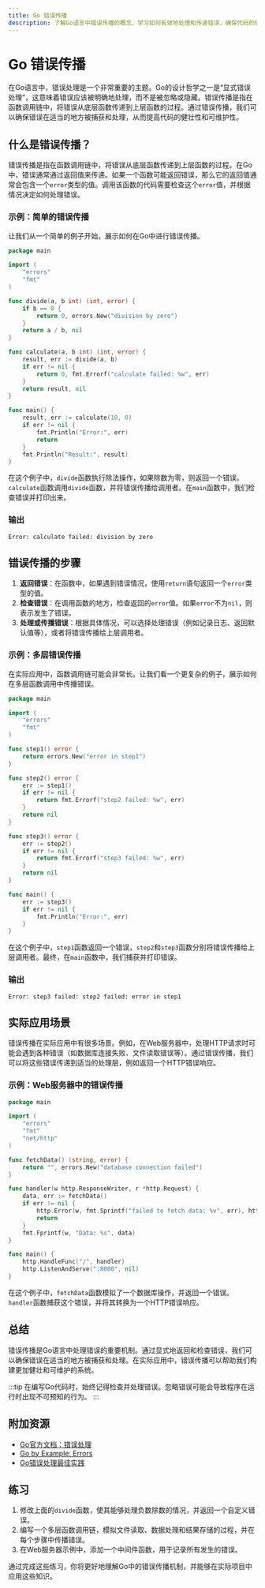 ```yaml
---
title: Go 错误传播
description: 了解Go语言中错误传播的概念，学习如何有效地处理和传递错误，确保代码的健壮性和可维护性。
---
```


# Go 错误传播

在Go语言中，错误处理是一个非常重要的主题。Go的设计哲学之一是“显式错误处理”，这意味着错误应该被明确地处理，而不是被忽略或隐藏。错误传播是指在函数调用链中，将错误从底层函数传递到上层函数的过程。通过错误传播，我们可以确保错误在适当的地方被捕获和处理，从而提高代码的健壮性和可维护性。

## 什么是错误传播？

错误传播是指在函数调用链中，将错误从底层函数传递到上层函数的过程。在Go中，错误通常通过返回值来传递。如果一个函数可能返回错误，那么它的返回值通常会包含一个`error`类型的值。调用该函数的代码需要检查这个`error`值，并根据情况决定如何处理错误。

### 示例：简单的错误传播

让我们从一个简单的例子开始，展示如何在Go中进行错误传播。

```go
package main

import (
    "errors"
    "fmt"
)

func divide(a, b int) (int, error) {
    if b == 0 {
        return 0, errors.New("division by zero")
    }
    return a / b, nil
}

func calculate(a, b int) (int, error) {
    result, err := divide(a, b)
    if err != nil {
        return 0, fmt.Errorf("calculate failed: %w", err)
    }
    return result, nil
}

func main() {
    result, err := calculate(10, 0)
    if err != nil {
        fmt.Println("Error:", err)
        return
    }
    fmt.Println("Result:", result)
}
```

在这个例子中，`divide`函数执行除法操作，如果除数为零，则返回一个错误。`calculate`函数调用`divide`函数，并将错误传播给调用者。在`main`函数中，我们检查错误并打印出来。

### 输出

```
Error: calculate failed: division by zero
```

## 错误传播的步骤

1. **返回错误**：在函数中，如果遇到错误情况，使用`return`语句返回一个`error`类型的值。
2. **检查错误**：在调用函数的地方，检查返回的`error`值。如果`error`不为`nil`，则表示发生了错误。
3. **处理或传播错误**：根据具体情况，可以选择处理错误（例如记录日志、返回默认值等），或者将错误传播给上层调用者。

### 示例：多层错误传播

在实际应用中，函数调用链可能会非常长。让我们看一个更复杂的例子，展示如何在多层函数调用中传播错误。

```go
package main

import (
    "errors"
    "fmt"
)

func step1() error {
    return errors.New("error in step1")
}

func step2() error {
    err := step1()
    if err != nil {
        return fmt.Errorf("step2 failed: %w", err)
    }
    return nil
}

func step3() error {
    err := step2()
    if err != nil {
        return fmt.Errorf("step3 failed: %w", err)
    }
    return nil
}

func main() {
    err := step3()
    if err != nil {
        fmt.Println("Error:", err)
    }
}
```

在这个例子中，`step1`函数返回一个错误，`step2`和`step3`函数分别将错误传播给上层调用者。最终，在`main`函数中，我们捕获并打印错误。

### 输出

```
Error: step3 failed: step2 failed: error in step1
```

## 实际应用场景

错误传播在实际应用中有很多场景。例如，在Web服务器中，处理HTTP请求时可能会遇到各种错误（如数据库连接失败、文件读取错误等）。通过错误传播，我们可以将这些错误传递到适当的处理层，例如返回一个HTTP错误响应。

### 示例：Web服务器中的错误传播

```go
package main

import (
    "errors"
    "fmt"
    "net/http"
)

func fetchData() (string, error) {
    return "", errors.New("database connection failed")
}

func handler(w http.ResponseWriter, r *http.Request) {
    data, err := fetchData()
    if err != nil {
        http.Error(w, fmt.Sprintf("failed to fetch data: %v", err), http.StatusInternalServerError)
        return
    }
    fmt.Fprintf(w, "Data: %s", data)
}

func main() {
    http.HandleFunc("/", handler)
    http.ListenAndServe(":8080", nil)
}
```

在这个例子中，`fetchData`函数模拟了一个数据库操作，并返回一个错误。`handler`函数捕获这个错误，并将其转换为一个HTTP错误响应。

## 总结

错误传播是Go语言中处理错误的重要机制。通过显式地返回和检查错误，我们可以确保错误在适当的地方被捕获和处理。在实际应用中，错误传播可以帮助我们构建更加健壮和可维护的系统。

:::tip
在编写Go代码时，始终记得检查并处理错误。忽略错误可能会导致程序在运行时出现不可预知的行为。
:::

## 附加资源

- [Go官方文档：错误处理](https://golang.org/doc/effective_go#errors)
- [Go by Example: Errors](https://gobyexample.com/errors)
- [Go错误处理最佳实践](https://blog.golang.org/error-handling-and-go)

## 练习

1. 修改上面的`divide`函数，使其能够处理负数除数的情况，并返回一个自定义错误。
2. 编写一个多层函数调用链，模拟文件读取、数据处理和结果存储的过程，并在每个步骤中传播错误。
3. 在Web服务器示例中，添加一个中间件函数，用于记录所有发生的错误。

通过完成这些练习，你将更好地理解Go中的错误传播机制，并能够在实际项目中应用这些知识。